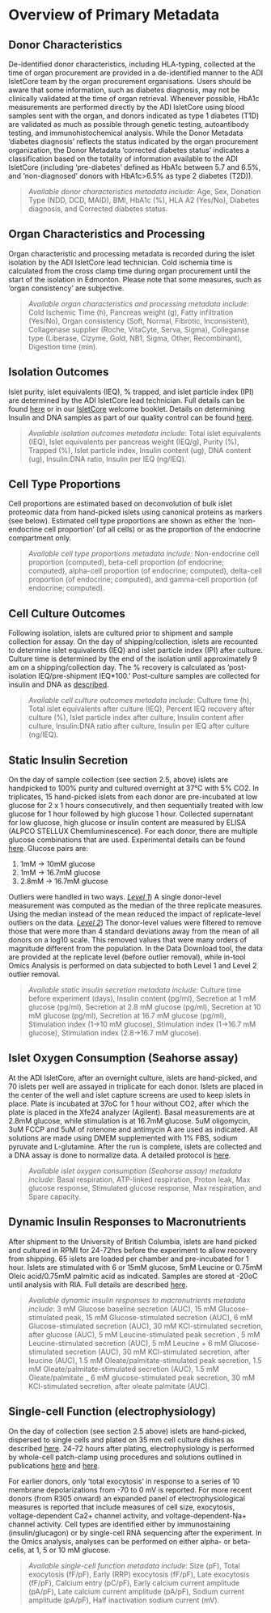 # Overview of Primary Metadata

## Donor Characteristics

De-identified donor characteristics, including HLA-typing, collected at the time of organ procurement are provided in a de-identified manner to the ADI IsletCore team by the organ procurement organisations. Users should be aware that some information, such as diabetes diagnosis, may not be clinically validated at the time of organ retrieval. Whenever possible, HbA1c measurements are performed directly by the ADI IsletCore using blood samples sent with the organ, and donors indicated as type 1 diabetes (T1D) are validated as much as possible through genetic testing, autoantibody testing, and immunohistochemical analysis. While the Donor Metadata ‘diabetes diagnosis’ reflects the status indicated by the organ procurement organization, the Donor Metadata ‘corrected diabetes status’ indicates a classification based on the totality of information available to the ADI IsletCore (including ‘pre-diabetes’ defined as HbA1c between 5.7 and 6.5%, and ‘non-diagnosed’ donors with HbA1c>6.5% as type 2 diabetes (T2D)).

> *Available donor characteristics metadata include*: Age, Sex, Donation Type (NDD, DCD, MAID), BMI, HbA1c (%), HLA A2 (Yes/No), Diabetes diagnosis, and Corrected diabetes status.

## Organ Characteristics and Processing

Organ characteristic and processing metadata is recorded during the islet isolation by the ADI IsletCore lead technician. Cold ischemia time is calculated from the cross clamp time during organ procurement until the start of the isolation in Edmonton. Please note that some measures, such as ‘organ consistency’ are subjective.

> *Available organ characteristics and processing metadata include*: Cold Ischemic Time (h), Pancreas weight (g), Fatty infiltration (Yes/No), Organ consistency (Soft, Normal, Fibrotic, Inconsistent), Collagenase supplier (Roche, VitaCyte, Serva, Sigma), Colleganse type (Liberase, Clzyme, Gold, NB1, Sigma, Other, Recombinant), Digestion time (min).

## Isolation Outcomes

Islet purity, islet equivalents (IEQ), % trapped, and islet particle index (IPI) are determined by the ADI IsletCore lead technician. Full details can be found [here](https://www.protocols.io/view/human-islet-quantification-and-purity-assessment-14egnxxwml5d/v3) or in our [IsletCore](http://www.bcell.org/uploads/5/1/3/3/51338649/adi_isletcore_welcome_booklet.pdf) welcome booklet. Details on determining Insulin and DNA samples as part of our quality control can be found [here](https://www.protocols.io/view/sampling-of-human-islets-for-quality-control-purpo-j8nlk553dl5r/v2). 

> *Available isolation outcomes metadata include*: Total islet equivalents (IEQ), Islet equivalents per pancreas weight (IEQ/g), Purity (%), Trapped (%), Islet particle index, Insulin content (ug), DNA content (ug), Insulin:DNA ratio, Insulin per IEQ (ng/IEQ).

## Cell Type Proportions

Cell proportions are estimated based on deconvolution of bulk islet proteomic data from hand-picked islets using canonical proteins as markers (see below). Estimated cell type proportions are shown as either the ‘non-endocrine cell proportion’ (of all cells) or as the proportion of the endocrine compartment only.

>*Available cell type proportions metadata include*: Non-endocrine cell proportion (computed), beta-cell proportion (of endocrine; computed), alpha-cell proportion (of endocrine; computed), delta-cell proportion (of endocrine; computed), and gamma-cell proportion (of endocrine; computed).

## Cell Culture Outcomes

Following isolation, islets are cultured prior to shipment and sample collection for assay. On the day of shipping/collection, islets are recounted to determine islet equivalents (IEQ) and islet particle index (IPI) after culture. Culture time is determined by the end of the isolation until approximately 9 am on a shipping/collection day. The % recovery is calculated as ‘post-isolation IEQ/pre-shipment IEQ*100.’ Post-culture samples are collected for insulin and DNA as [described](https://www.protocols.io/view/sampling-of-human-islets-for-quality-control-purpo-j8nlk553dl5r/v2).

>*Available cell culture outcomes metadata include*: Culture time (h), Total islet equivalents after culture (IEQ), Percent IEQ recovery after culture (%), Islet particle index after culture, Insulin content after culture, Insulin:DNA ratio after culture, Insulin per IEQ after culture (ng/IEQ).

## Static Insulin Secretion

On the day of sample collection (see section 2.5, above) islets are handpicked to 100% purity and cultured overnight at 37°C with 5% CO2. In triplicates, 15 hand-picked islets from each donor are pre-incubated at low glucose for 2 x 1 hours consecutively, and then sequentially treated with low glucose for 1 hour followed by high glucose 1 hour. Collected supernatant for low glucose, high glucose or insulin content are measured by ELISA (ALPCO STELLUX Chemiluminescence). For each donor, there are multiple glucose combinations that are used. Experimental details can be found [here](https://www.protocols.io/view/static-glucose-stimulated-insulin-secretion-gsis-p-n2bvjkzxgk5w/v3). Glucose pairs are:

1. 1mM → 10mM glucose
2. 1mM → 16.7mM glucose
3. 2.8mM → 16.7mM glucose

Outliers were handled in two ways. *<u>Level 1</u>*) A single donor-level measurement was computed as the median of the three replicate measures. Using the median instead of the mean reduced the impact of replicate-level outliers on the data. *<u>Level 2*</u>) The donor-level values were filtered to remove those that were more than 4 standard deviations away from the mean of all donors on a log10 scale. This removed values that were many orders of magnitude different from the population. In the Data Download tool, the data are provided at the replicate level (before outlier removal), while in-tool Omics Analysis is performed on data subjected to both Level 1 and Level 2 outlier removal.

> *Available static insulin secretion metadata include*: Culture time before experiment (days), Insulin content (pg/ml), Secretion at 1 mM glucose (pg/ml), Secretion at 2.8 mM glucose (pg/ml), Secretion at 10 mM glucose (pg/ml), Secretion at 16.7 mM glucose (pg/ml), Stimulation index (1->10 mM glucose), Stimulation index (1->16.7 mM glucose), Stimulation index (2.8->16.7 mM glucose).

## Islet Oxygen Consumption (Seahorse assay)

At the ADI IsletCore, after an overnight culture, islets are hand-picked, and 70 islets per well are assayed in triplicate for each donor. Islets are placed in the center of the well and islet capture screens are used to keep islets in place. Plate is incubated at 37oC for 1 hour without CO2, after which the plate is placed in the Xfe24 analyzer (Agilent). Basal measurements are at 2.8mM glucose, while stimulation is at 16.7mM glucose. 5uM oligomycin, 3uM FCCP and 5uM of rotenone and antimycin A are used as indicated. All solutions are made using DMEM supplemented with 1% FBS, sodium pyruvate and L-glutamine. After the run is complete, islets are collected and a DNA assay is done to normalize data. A detailed protocol is [here](https://www.protocols.io/view/seahorse-protocol-for-islets-using-xfe24-analyzer-n2bvj63p5lk5/v1).

> *Available islet oxygen consumption (Seahorse assay) metadata include*: Basal respiration, ATP-linked respiration, Proton leak, Max glucose response, Stimulated glucose response, Max respiration, and Spare capacity.

## Dynamic Insulin Responses to Macronutrients

After shipment to the University of British Columbia, islets are hand picked and cultured in RPMI for 24-72hrs before the experiment to allow recovery from shipping. 65 islets are loaded per chamber and pre-incubated for 1 hour. Islets are stimulated with 6 or 15mM glucose, 5mM Leucine or 0.75mM Oleic acid/0.75mM palmitic acid as indicated. Samples are stored at -20oC until analysis with RIA. Full details are described [here](https://www.medrxiv.org/content/10.1101/2023.05.24.23290298v1.full.pdf). 

> *Available dynamic insulin responses to macronutrients metadata include*: 3 mM Glucose baseline secretion (AUC), 15 mM Glucose-stimulated peak, 15 mM Glucose-stimulated secretion (AUC), 6 mM Glucose-stimulated secretion (AUC), 30 mM KCl-stimulated secretion, after glucose (AUC), 5 mM Leucine-stimulated peak secretion , 5 mM Leucine-stimulated secretion (AUC), 5 mM Leucine + 6 mM Glucose-stimulated secretion (AUC), 30 mM KCl-stimulated secretion, after leucine (AUC), 1.5 mM Oleate/palmitate-stimulated peak secretion, 1.5 mM Oleate/palmitate-stimulated secretion (AUC), 1.5 mM Oleate/palmitate _ 6 mM glucose-stimulated peak secretion, 30 mM KCl-stimulated secretion, after oleate palmitate (AUC).

## Single-cell Function (electrophysiology)

On the day of collection (see section 2.5 above) islets are hand-picked, dispersed to single cells and plated on 35 mm cell culture dishes as described [here](https://www.protocols.io/view/human-and-mouse-islet-single-cell-dispersion-for-p-x54v98851l3e/v1). 24-72 hours after plating, electrophysiology is performed by whole-cell patch-clamp using procedures and solutions outlined in publications [here](https://www.jci.org/articles/view/82498) and [here](https://www.sciencedirect.com/science/article/pii/S155041312030187X?via%3Dihub).

For earlier donors, only ‘total exocytosis’ in response to a series of 10 membrane depolarizations from -70 to 0 mV is reported. For more recent donors (from R305 onward) an expanded panel of electrophysiological measures is reported that include measures of cell size, exocytosis, voltage-dependent Ca2+ channel activity, and voltage-dependent-Na+ channel activity. Cell types are identified either by immunostaining (insulin/glucagon) or by single-cell RNA sequencing after the experiment. In the Omics analysis, analyses can be performed on either alpha- or beta-cells, at 1, 5 or 10 mM glucose. 

> *Available single-cell function metadata include*: Size (pF), Total exocytosis (fF/pF), Early (RRP) exocytosis (fF/pF), Late exocytosis (fF/pF), Calcium entry (pC/pF), Early calcium current amplitude (pA/pF), Late calcium current amplitude (pA/pF), Sodium current amplitude (pA/pF), Half inactivation sodium current (mV).









